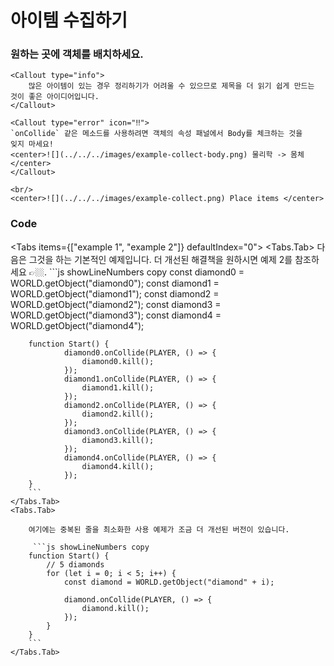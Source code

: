 
# 아이템 수집하기

<Steps>

### 원하는 곳에 객체를 배치하세요.

    <Callout type="info">
        많은 아이템이 있는 경우 정리하기가 어려울 수 있으므로 제목을 더 읽기 쉽게 만드는 것이 좋은 아이디어입니다.
    </Callout>

    <Callout type="error" icon="‼️">
    `onCollide` 같은 메소드를 사용하려면 객체의 속성 패널에서 Body를 체크하는 것을
    잊지 마세요!
    <center>![](../../../images/example-collect-body.png) 물리학 -> 몸체</center>
    </Callout>

    <br/>
    <center>![](../../../images/example-collect.png) Place items </center>

### Code

<Tabs items={["example 1", "example 2"]} defaultIndex="0">
    <Tabs.Tab>
        <Callout type="info">
            다음은 그것을 하는 기본적인 예제입니다. 더 개선된 해결책을 원하시면 예제 2를 참조하세요 👉🏼.
        </Callout>
        ```js showLineNumbers copy
        const diamond0 = WORLD.getObject("diamond0");
        const diamond1 = WORLD.getObject("diamond1");
        const diamond2 = WORLD.getObject("diamond2");
        const diamond3 = WORLD.getObject("diamond3");
        const diamond4 = WORLD.getObject("diamond4");

        function Start() {
                diamond0.onCollide(PLAYER, () => {
                    diamond0.kill();
                });
                diamond1.onCollide(PLAYER, () => {
                    diamond1.kill();
                });
                diamond2.onCollide(PLAYER, () => {
                    diamond2.kill();
                });
                diamond3.onCollide(PLAYER, () => {
                    diamond3.kill();
                });
                diamond4.onCollide(PLAYER, () => {
                    diamond4.kill();
                });
        }
        ```
    </Tabs.Tab>
    <Tabs.Tab>

        여기에는 중복된 줄을 최소화한 사용 예제가 조금 더 개선된 버전이 있습니다.

         ```js showLineNumbers copy
        function Start() {
            // 5 diamonds
            for (let i = 0; i < 5; i++) {
                const diamond = WORLD.getObject("diamond" + i);

                diamond.onCollide(PLAYER, () => {
                    diamond.kill();
                });
            }
        }
        ```
    </Tabs.Tab>

</Tabs>

</Steps>
